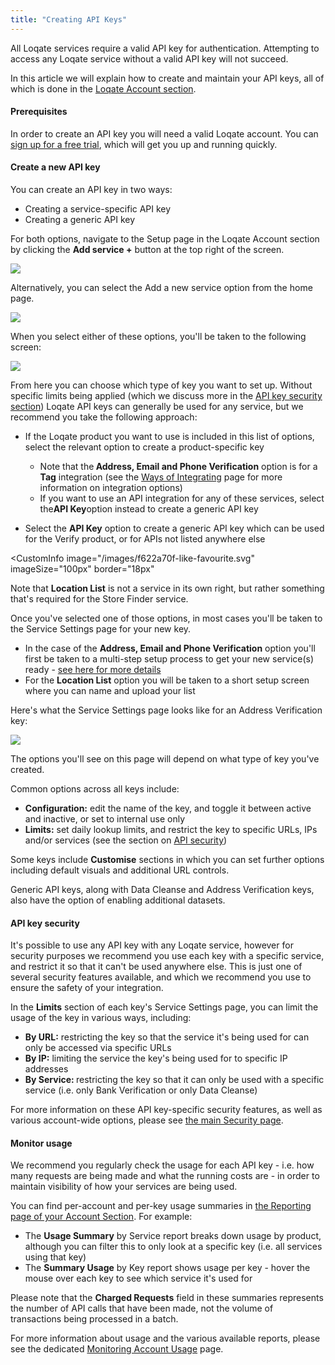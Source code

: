 ```yaml
---
title: "Creating API Keys"
---
```



All Loqate services require a valid API key for authentication. Attempting to
access any Loqate service without a valid API key will not succeed.

In this article we will explain how to create and maintain your API keys, all of
which is done in the
[Loqate Account section](https://account.loqate.com/account#/).

#### Prerequisites

In order to create an API key you will need a valid Loqate account. You can
[sign up for a free trial](https://account.loqate.com/register/), which will get
you up and running quickly.

#### Create a new API key

You can create an API key in two ways:

- Creating a service-specific API key
- Creating a generic API key

For both options, navigate to the Setup page in the Loqate Account section by
clicking the **Add service +** button at the top right of the screen.

<Frame caption="">
  <img src="/images/28c9337a-api-keys-1-blurred.png" />
</Frame>

Alternatively, you can select the Add a new service option from the home page.

<Frame caption="">
  <img src="/images/7f4afc93-api-keys-2-blurred.png" />
</Frame>

When you select either of these options, you'll be taken to the following
screen:

<Frame caption="">
  <img src="/images/860eb6b3-image2023-3-20_15-30-57.png" />
</Frame>

From here you can choose which type of key you want to set up. Without specific
limits being applied (which we discuss more in the
[API key security section](/loqate-basics/api-security/ "API Security")) Loqate
API keys can generally be used for any service, but we recommend you take the
following approach:

- If the Loqate product you want to use is included in this list of options,
  select the relevant option to create a product-specific key

  - Note that th&#x65;**&#x20;Address, Email and Phone Verification** option is
    for a **Tag** integration (see the
    [Ways of Integrating](/loqate-basics/ways-to-integrate/)
    page for more information on integration options)
  - If you want to use an API integration for any of these services, select
    the**API Key**option instead to create a generic API key

- Select the **API Key** option to create a generic API key which can be used
  for the Verify product, or for APIs not listed anywhere else

<CustomInfo
  image="/images/f622a70f-like-favourite.svg"
  imageSize="100px"
  border="18px"
>
  Note that **Location List** is not a service in its own right, but rather
  something that's required for the Store Finder service.
</CustomInfo>

Once you've selected one of those options, in most cases you'll be taken to the
Service Settings page for your new key.

- In the case of the **Address, Email and Phone Verification** option you'll
  first be taken to a multi-step setup process to get your new service(s)
  ready -
  [see here for more details](/guides/address-email-and-phone-verification/quick-setup-guide "Quick")
- For the **Location List** option you will be taken to a short setup screen
  where you can name and upload your list

Here's what the Service Settings page looks like for an Address Verification
key:

<Frame caption="">
  <img src="/images/1f305a61-api-keys-4-blurred.png" />
</Frame>

The options you'll see on this page will depend on what type of key you've
created.

Common options across all keys include:

- **Configuration:** edit the name of the key, and toggle it between active and
  inactive, or set to internal use only
- **Limits:** set daily lookup limits, and restrict the key to specific URLs,
  IPs and/or services (see the section on
  [API security](/loqate-basics/api-security/ "API Security"))

Some keys include **Customise** sections in which you can set further options
including default visuals and additional URL controls.

Generic API keys, along with Data Cleanse and Address Verification keys, also
have the option of enabling additional datasets.

#### API key security

It's possible to use any API key with any Loqate service, however for security
purposes we recommend you use each key with a specific service, and restrict it
so that it can't be used anywhere else. This is just one of several security
features available, and which we recommend you use to ensure the safety of your
integration.

In the **Limits** section of each key's Service Settings page, you can limit the
usage of the key in various ways, including:

- **By URL:** restricting the key so that the service it's being used for can
  only be accessed via specific URLs
- **By IP:** limiting the service the key's being used for to specific IP
  addresses
- **By Service:&#x20;**&#x72;estricting the key so that it can only be used with
  a specific service (i.e. only Bank Verification or only Data Cleanse)

For more information on these API key-specific security features, as well as
various account-wide options, please see
[the main Security page](/loqate-basics/api-security/ "API Security").

#### Monitor usage

We recommend you regularly check the usage for each API key - i.e. how many
requests are being made and what the running costs are - in order to maintain
visibility of how your services are being used.

You can find per-account and per-key usage summaries in
[the Reporting page of your Account Section](https://account.loqate.com/account#/NewReporting/).
For example:

- The **Usage Summary** by Service report breaks down usage by product, although
  you can filter this to only look at a specific key (i.e. all services using
  that key)
- The **Summary Usage** by Key report shows usage per key - hover the mouse over
  each key to see which service it's used for

Please note that the **Charged Requests** field in these summaries represents
the number of API calls that have been made, not the volume of transactions
being processed in a batch.

For more information about usage and the various available reports, please see
the dedicated
[Monitoring Account Usage](/loqate-basics/monitoring-account-usage/ "Monitoring Account Usage")
page.
